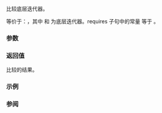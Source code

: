 {{title|1=operator=={{small|(ranges::join_view::''iterator'', ranges::join_view::''iterator'')}}}}
{{cpp/ranges/join_view/navbar}}

{{dcl begin}}
{{dcl|since=c++20|1=
friend constexpr bool operator==( const /*iterator*/&amp; x, const /*iterator*/&amp; y )
    requires
        /*ref-is-glvalue*/ &amp;&amp;
        std::equality_comparable&lt;ranges::iterator_t&lt;Base&gt;&gt; &amp;&amp;
        std::equality_comparable&lt;ranges::iterator_t&lt;ranges::range_reference_t&lt;Base&gt;&gt;&gt;;
}}
{{dcl end}}

比较底层迭代器。

等价于：{{c|1=return (x.outer_ == y.outer_) and (x.inner_ == y.inner_);}}，其中 {{rlpi|/#数据成员|outer_}} 和 {{rlpi|/#数据成员|inner_}} 为底层迭代器。requires 子句中的常量 {{c|/*ref-is-glvalue*/}} 等于 {{c|std::is_reference_v&lt;ranges::range_reference_t&lt;Base&gt;&gt;}}。

{{cpp/note synthesized eq}}

{{cpp/hidden friend|{{tt|std::ranges::join_view::''iterator''&lt;Const&gt;}}|plural=no}}

===参数===
{{par begin}}
{{par|x, y|要比较的迭代器}}
{{par end}}

===返回值===
比较的结果。

===示例===
{{example
|code=
}}

===参阅===
{{dsc begin}}
{{dsc inc|cpp/ranges/adaptor/sentinel/dsc operator cmp|join_view}}
{{dsc end}}

{{langlinks|en|es|ja|ru}}